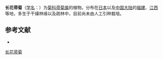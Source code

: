 {{Speciesbox
| name = 长花帚菊
| status = 
| status_system = 
| image =
| genus = Pertya
| species = glabrescens
| authority = Sch.-Bip.
}}

'''长花帚菊'''（[[学名|学名]]：{{lang|la|''Pertya glabrescens''}}）为[[菊科|菊科]][[帚菊属|帚菊属]]的植物。分布在[[日本|日本]]以及[[中国大陆|中国大陆]]的[[福建|福建]]、[[江西|江西]]等地，多生于干燥林缘以及疏林中，目前尚未由人工引种栽培。

== 参考文献 ==
<div class="references-small">
* {{cite web| url =http://www.bioinfo.cn/db05/KmzwSpecies.php?action=view&id=5178| title =长花帚菊| work =《中国高等植物数据库全库》| publisher =中国科学院微生物研究所| author =昆明植物研究所| accessdate =2009-02-25| deadurl =yes| archiveurl =https://web.archive.org/web/20160305075203/http://www.bioinfo.cn/db05/KmzwSpecies.php?action=view&id=5178| archivedate =2016-03-05}}
</div>
{{Taxonbar|from=Q15231699}}

[[Category:帚菊属|长花帚菊]]


{{植物小作品}}